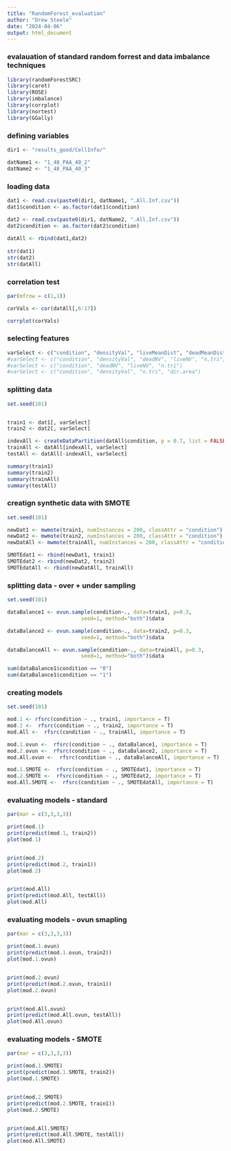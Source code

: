 ---
title: "RandomForest_evaluation"
author: "Drew Steele"
date: "2024-04-06"
output: html_document
---

### evalauation of standard random forrest and data imbalance techniques 


```{r}

library(randomForestSRC)
library(caret)
library(ROSE)
library(imbalance)
library(corrplot)
library(nortest)
library(GGally)

```

### defining variables 

```{r}

dir1 <- "results_good/CellInfo/"

datName1 <- "1_48_PAA_40_2"
datName2 <- "1_48_PAA_40_3"

```

### loading data 

```{r}

dat1 <- read.csv(paste0(dir1, datName1, ".All.Inf.csv"))
dat1$condition <- as.factor(dat1$condition)

dat2 <- read.csv(paste0(dir1, datName2, ".All.Inf.csv"))
dat2$condition <- as.factor(dat2$condition)
  
datAll <- rbind(dat1,dat2)
  
str(dat1)
str(dat2)
str(datAll)


```

### correlation test 

```{r}
par(mfrow = c(1,1))

corVals <- cor(datAll[,6:17])

corrplot(corVals)

```

### selecting features

```{r}
varSelect <- c("condition", "densityVal", "liveMeanDist", "deadMeanDist", "deadNV", "liveNV", "n.tri", "dir.area")
#varSelect <- c("condition", "densityVal", "deadNV", "liveNV", "n.tri", "dir.area")
#varSelect <- c("condition", "deadNV", "liveNV", "n.tri")
#varSelect <- c("condition", "densityVal", "n.tri", "dir.area")
```

### splitting data 

```{r}

set.seed(101)


train1 <- dat1[, varSelect]
train2 <- dat2[, varSelect]

indexAll <- createDataPartition(datAll$condition, p = 0.7, list = FALSE) # taking 40% of data
trainAll <- datAll[indexAll, varSelect]
testAll <- datAll[-indexAll, varSelect]

summary(train1)
summary(train2)
summary(trainAll)
summary(testAll)


```

### creatign synthetic data with SMOTE 

```{r}

set.seed(101)

newDat1 <- mwmote(train1, numInstances = 200, classAttr = "condition")
newDat2 <- mwmote(train2, numInstances = 200, classAttr = "condition")
newDatAll <- mwmote(trainAll, numInstances = 200, classAttr = "condition")

SMOTEdat1 <- rbind(newDat1, train1)
SMOTEdat2 <- rbind(newDat2, train2)
SMOTEdatAll <- rbind(newDatAll, trainAll)

```

### splitting data - over + under sampling 

```{r}

set.seed(101)

dataBalance1 <- ovun.sample(condition~., data=train1, p=0.3,
                        seed=1, method="both")$data

dataBalance2 <- ovun.sample(condition~., data=train2, p=0.3,
                        seed=1, method="both")$data

dataBalanceAll <- ovun.sample(condition~., data=trainAll, p=0.3,
                        seed=1, method="both")$data

sum(dataBalance1$condition == "0")
sum(dataBalance1$condition == "1")

```

### creating models

```{r}

set.seed(101)

mod.1 <- rfsrc(condition ~ ., train1, importance = T)
mod.2 <-  rfsrc(condition ~ ., train2, importance = T)
mod.All <-  rfsrc(condition ~ ., trainAll, importance = T)

mod.1.ovun <-  rfsrc(condition ~ ., dataBalance1, importance = T)
mod.2.ovun <-  rfsrc(condition ~ ., dataBalance2, importance = T)
mod.All.ovun <-  rfsrc(condition ~ ., dataBalanceAll, importance = T)

mod.1.SMOTE <-  rfsrc(condition ~ ., SMOTEdat1, importance = T)
mod.2.SMOTE <-  rfsrc(condition ~ ., SMOTEdat2, importance = T)
mod.All.SMOTE <-  rfsrc(condition ~ ., SMOTEdatAll, importance = T)

```

### evaluating models - standard

```{r}

par(mar = c(3,3,3,3))

print(mod.1)
print(predict(mod.1, train2))
plot(mod.1)


print(mod.2)
print(predict(mod.2, train1))
plot(mod.2)


print(mod.All)
print(predict(mod.All, testAll))
plot(mod.All)

```

### evaluating models - ovun smapling

```{r}

par(mar = c(3,3,3,3))

print(mod.1.ovun)
print(predict(mod.1.ovun, train2))
plot(mod.1.ovun)


print(mod.2.ovun)
print(predict(mod.2.ovun, train1))
plot(mod.2.ovun)


print(mod.All.ovun)
print(predict(mod.All.ovun, testAll))
plot(mod.All.ovun)

```

### evaluating models - SMOTE

```{r}

par(mar = c(3,3,3,3))

print(mod.1.SMOTE)
print(predict(mod.1.SMOTE, train2))
plot(mod.1.SMOTE)


print(mod.2.SMOTE)
print(predict(mod.2.SMOTE, train1))
plot(mod.2.SMOTE)


print(mod.All.SMOTE)
print(predict(mod.All.SMOTE, testAll))
plot(mod.All.SMOTE)

```
